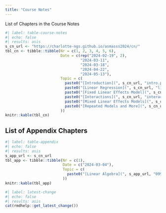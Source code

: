 ```yaml
---
title: "Course Notes"
---
```


List of Chapters in the Course Notes

```r
#| label: table-course-notes
#| echo: false
#| results: asis
s_cn_url <- "https://charlotte-ngs.github.io/asmasss2024/cn/"
tbl_cn <- tibble::tibble(Nr = c(1, 2, 3, 4, 5, 6),
                         Date = c(rep("2024-02-19", 2),
                                  "2024-03-11",
                                  "2024-03-18",
                                  "2024-04-22",
                                  "2024-05-13"),
                         Topic = c(
                           paste0("[Introduction](", s_cn_url, "intro.pdf)", collapse = ""),
                           paste0("[Linear Regression](", s_cn_url, "linear_regression.pdf)", collapse = ""),
                           paste0("[Fixed Linear Effects Model](", s_cn_url, "flem.pdf)", collapse = ""),
                           paste0("[Interactions](", s_cn_url, "interactions.pdf)", collapse = ""),
                           paste0("[Mixed Linear Effects Models](", s_cn_url, "04_mlem.pdf)", collapse = ""),
                           paste0("[Repeated Models and More](", s_cn_url, "042_rep_model.pdf)", collapse = "")
                         ))
knitr::kable(tbl_cn)
```


## List of Appendix Chapters

```r
#| label: table-appendix
#| echo: false
#| results: asis
s_app_url <- s_cn_url
tbl_app <- tibble::tibble(Nr = c(1),
                          Date = c("2024-03-04"),
                          Topic = c(
                            paste0("[Linear Algebra](", s_app_url, "099_Appendix_A_LinAlg.pdf)", collapse = "")
                          ))
knitr::kable(tbl_app)
```




```r
#| label: latest-change
#| echo: false
#| results: asis
cat(rmdhelp::get_latest_change())
```

